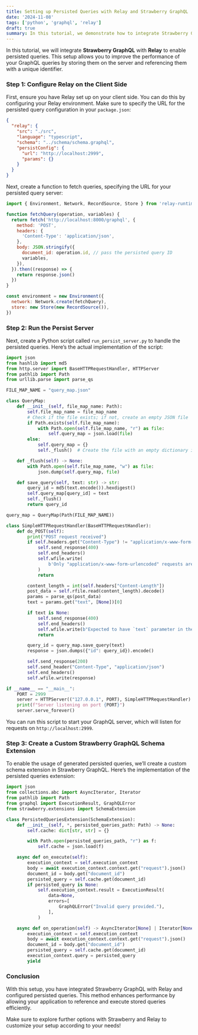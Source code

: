```yaml
---
title: Setting up Persisted Queries with Relay and Strawberry GraphQL
date: '2024-11-08'
tags: ['python', 'graphql', 'relay']
draft: true
summary: In this tutorial, we demonstrate how to integrate Strawberry GraphQL with Relay to enable persisted queries, enhancing the performance of GraphQL applications. We cover the setup of a Relay environment on the client side, provide a Python script to run a GraphQL server that handles persisted queries, and create a custom schema extension for managing those queries. By leveraging persisted queries, developers can efficiently reference and execute stored queries, optimizing the overall performance of their applications.
---
```


In this tutorial, we will integrate **Strawberry GraphQL** with **Relay** to enable persisted queries. This setup allows you to improve the performance of your GraphQL queries by storing them on the server and referencing them with a unique identifier.

### Step 1: Configure Relay on the Client Side

First, ensure you have Relay set up on your client side. You can do this by configuring your Relay environment. Make sure to specify the URL for the persisted query configuration in your `package.json`:

```json
{
  "relay": {
    "src": "./src",
    "language": "typescript",
    "schema": "../schema/schema.graphql",
    "persistConfig": {
      "url": "http://localhost:2999",
      "params": {}
    }
  }
}
```

Next, create a function to fetch queries, specifying the URL for your persisted query server:

```javascript
import { Environment, Network, RecordSource, Store } from 'relay-runtime'

function fetchQuery(operation, variables) {
  return fetch('http://localhost:8000/graphql', {
    method: 'POST',
    headers: {
      'Content-Type': 'application/json',
    },
    body: JSON.stringify({
      document_id: operation.id, // pass the persisted query ID
      variables,
    }),
  }).then((response) => {
    return response.json()
  })
}

const environment = new Environment({
  network: Network.create(fetchQuery),
  store: new Store(new RecordSource()),
})
```

### Step 2: Run the Persist Server

Next, create a Python script called `run_persist_server.py` to handle the persisted queries. Here’s the actual implementation of the script:

```python
import json
from hashlib import md5
from http.server import BaseHTTPRequestHandler, HTTPServer
from pathlib import Path
from urllib.parse import parse_qs

FILE_MAP_NAME = "query_map.json"

class QueryMap:
    def __init__(self, file_map_name: Path):
        self.file_map_name = file_map_name
        # Check if the file exists; if not, create an empty JSON file
        if Path.exists(self.file_map_name):
            with Path.open(self.file_map_name, "r") as file:
                self.query_map = json.load(file)
        else:
            self.query_map = {}
            self._flush()  # Create the file with an empty dictionary if it doesn't exist

    def _flush(self) -> None:
        with Path.open(self.file_map_name, "w") as file:
            json.dump(self.query_map, file)

    def save_query(self, text: str) -> str:
        query_id = md5(text.encode()).hexdigest()
        self.query_map[query_id] = text
        self._flush()
        return query_id

query_map = QueryMap(Path(FILE_MAP_NAME))

class SimpleHTTPRequestHandler(BaseHTTPRequestHandler):
    def do_POST(self):
        print("POST request received")
        if self.headers.get("Content-Type") != "application/x-www-form-urlencoded":
            self.send_response(400)
            self.end_headers()
            self.wfile.write(
                b'Only "application/x-www-form-urlencoded" requests are supported.'
            )
            return

        content_length = int(self.headers["Content-Length"])
        post_data = self.rfile.read(content_length).decode()
        params = parse_qs(post_data)
        text = params.get("text", [None])[0]

        if text is None:
            self.send_response(400)
            self.end_headers()
            self.wfile.write(b"Expected to have `text` parameter in the POST.")
            return

        query_id = query_map.save_query(text)
        response = json.dumps({"id": query_id}).encode()

        self.send_response(200)
        self.send_header("Content-Type", "application/json")
        self.end_headers()
        self.wfile.write(response)

if __name__ == "__main__":
    PORT = 2999
    server = HTTPServer(("127.0.0.1", PORT), SimpleHTTPRequestHandler)
    print(f"Server listening on port {PORT}")
    server.serve_forever()
```

You can run this script to start your GraphQL server, which will listen for requests on `http://localhost:2999`.

### Step 3: Create a Custom Strawberry GraphQL Schema Extension

To enable the usage of generated persisted queries, we’ll create a custom schema extension in Strawberry GraphQL. Here’s the implementation of the persisted queries extension:

```python
import json
from collections.abc import AsyncIterator, Iterator
from pathlib import Path
from graphql import ExecutionResult, GraphQLError
from strawberry.extensions import SchemaExtension

class PersistedQueriesExtension(SchemaExtension):
    def __init__(self, *, persisted_queries_path: Path) -> None:
        self.cache: dict[str, str] = {}

        with Path.open(persisted_queries_path, "r") as f:
            self.cache = json.load(f)

    async def on_execute(self):
        execution_context = self.execution_context
        body = await execution_context.context.get("request").json()
        document_id = body.get("document_id")
        persisted_query = self.cache.get(document_id)
        if persisted_query is None:
            self.execution_context.result = ExecutionResult(
                data=None,
                errors=[
                    GraphQLError("Invalid query provided."),
                ],
            )

    async def on_operation(self) -> AsyncIterator[None] | Iterator[None]:
        execution_context = self.execution_context
        body = await execution_context.context.get("request").json()
        document_id = body.get("document_id")
        persisted_query = self.cache.get(document_id)
        execution_context.query = persisted_query
        yield
```

### Conclusion

With this setup, you have integrated Strawberry GraphQL with Relay and configured persisted queries. This method enhances performance by allowing your application to reference and execute stored queries efficiently.

Make sure to explore further options with Strawberry and Relay to customize your setup according to your needs!
